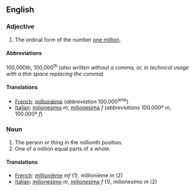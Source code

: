 ==English==

===Adjective===

# The ordinal form of the number [[million|one million]].

====Abbreviations====
100,000th, 100,000<sup>th</sup> (''also written without a comma, or, in technical usage with a thin space replacing the comma'')

====Translations====

*[[French]]: [[millionième]] (''abbreviation'' 100.000<sup>ème</sup>)
*[[Italian]]: [[milionesimo]] ''m'', [[milionesima]] ''f'' (''abbreviations'' 100.000º ''m'', 100.000ª ''f'')

===Noun===

#The person or thing in the millionth position.
#One of a million equal parts of a whole.

====Translations====

*[[French]]: [[millionième]] ''mf'' (1), millionième ''m'' (2)
*[[Italian]]: [[milionesimo]] ''m'', [[milionesima]] ''f'' (1), milionesimo ''m'' (2)